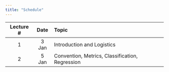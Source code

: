 ```yaml
---
title: "Schedule"
---
```


|Lecture #|Date|Topic|
|:---:|:---:|:---|
|1|3 Jan|Introduction and Logistics|
|2|5 Jan|Convention, Metrics, Classification, Regression|


